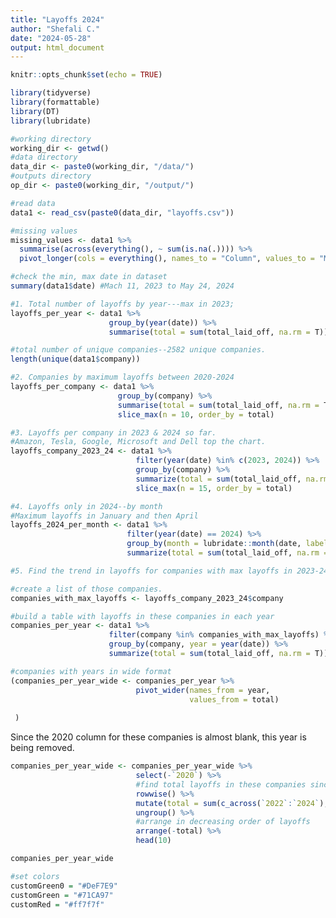 ```yaml
---
title: "Layoffs 2024"
author: "Shefali C."
date: "2024-05-28"
output: html_document
---
```


```r
knitr::opts_chunk$set(echo = TRUE)
```

```r

library(tidyverse)
library(formattable)
library(DT)
library(lubridate)

```


```r

#working directory
working_dir <- getwd()
#data directory
data_dir <- paste0(working_dir, "/data/")
#outputs directory
op_dir <- paste0(working_dir, "/output/")

```


```r
#read data
data1 <- read_csv(paste0(data_dir, "layoffs.csv"))
```


```r

#missing values
missing_values <- data1 %>%
  summarise(across(everything(), ~ sum(is.na(.)))) %>%
  pivot_longer(cols = everything(), names_to = "Column", values_to = "MissingValues")

```

```r

#check the min, max date in dataset
summary(data1$date) #Mach 11, 2023 to May 24, 2024

```


```r

#1. Total number of layoffs by year---max in 2023;
layoffs_per_year <- data1 %>% 
                      group_by(year(date)) %>% 
                      summarise(total = sum(total_laid_off, na.rm = T))

```



```r

#total number of unique companies--2582 unique companies.
length(unique(data1$company))

```

```r

#2. Companies by maximum layoffs between 2020-2024
layoffs_per_company <- data1 %>% 
                        group_by(company) %>% 
                        summarise(total = sum(total_laid_off, na.rm = T)) %>% 
                        slice_max(n = 10, order_by = total)

```

```r

#3. Layoffs per company in 2023 & 2024 so far.
#Amazon, Tesla, Google, Microsoft and Dell top the chart.
layoffs_company_2023_24 <- data1 %>% 
                            filter(year(date) %in% c(2023, 2024)) %>% 
                            group_by(company) %>% 
                            summarize(total = sum(total_laid_off, na.rm = T)) %>% 
                            slice_max(n = 15, order_by = total)

```

```r

#4. Layoffs only in 2024--by month
#Maximum layoffs in January and then April
layoffs_2024_per_month <- data1 %>% 
                          filter(year(date) == 2024) %>% 
                          group_by(month = lubridate::month(date, label = T)) %>% 
                          summarize(total = sum(total_laid_off, na.rm = T))

```


```r

#5. Find the trend in layoffs for companies with max layoffs in 2023-24

#create a list of those companies.
companies_with_max_layoffs <- layoffs_company_2023_24$company

#build a table with layoffs in these companies in each year
companies_per_year <- data1 %>% 
                      filter(company %in% companies_with_max_layoffs) %>% 
                      group_by(company, year = year(date)) %>% 
                      summarize(total = sum(total_laid_off, na.rm = T))
```

```r

#companies with years in wide format
(companies_per_year_wide <- companies_per_year %>% 
                            pivot_wider(names_from = year,
                                        values_from = total)
                            
 )
```

Since the 2020 column for these companies is almost blank, this year is being removed.  

```r
companies_per_year_wide <- companies_per_year_wide %>% 
                            select(-`2020`) %>% 
                            #find total layoffs in these companies since 2022
                            rowwise() %>%
                            mutate(total = sum(c_across(`2022`:`2024`), na.rm = TRUE)) %>%
                            ungroup() %>% 
                            #arrange in decreasing order of layoffs
                            arrange(-total) %>% 
                            head(10)
```



```r
companies_per_year_wide
```




```r
#set colors
customGreen0 = "#DeF7E9"
customGreen = "#71CA97"
customRed = "#ff7f7f"
```

